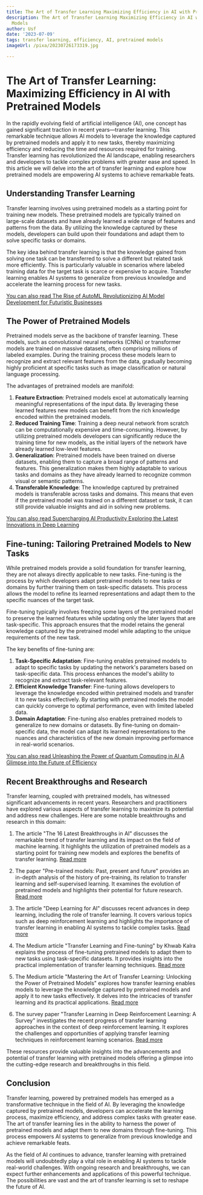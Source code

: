 ```yaml
---
title: The Art of Transfer Learning Maximizing Efficiency in AI with Pretrained Models
description: The Art of Transfer Learning Maximizing Efficiency in AI with Pretrained
  Models
author: Usf
date: '2023-07-09'
tags: transfer learning, efficiency, AI, pretrained models
imageUrl: /pixa/20230726173319.jpg

---
```

# The Art of  Transfer Learning: Maximizing Efficiency in AI with Pretrained Models

In the rapidly evolving field of artificial intelligence (AI), one concept has gained significant traction in recent years—transfer learning. This remarkable  technique allows  AI models to leverage  the knowledge captured by pretrained models and apply it to new tasks, thereby maximizing efficiency and reducing the time  and resources required for training.  Transfer learning has revolutionized the AI landscape, enabling researchers and developers to tackle complex problems with greater ease and speed. In this article we will delve into the art of transfer learning and explore how pretrained  models are empowering AI  systems to achieve remarkable feats.

## Understanding Transfer Learning

Transfer learning  involves using pretrained models as a starting  point for training new models. These pretrained models are typically trained on  large-scale datasets and have already learned  a wide  range  of features and patterns from the data. By utilizing the knowledge captured by  these models, developers can  build upon their foundations and adapt them to solve specific tasks or domains.

The  key  idea behind transfer learning is that the knowledge gained  from solving one task can be  transferred to solve a different but related task more efficiently. This is particularly  valuable in scenarios where labeled training data for the  target task is scarce or expensive  to acquire. Transfer learning enables AI systems to  generalize from previous knowledge and accelerate the learning process for new tasks.

[You can also read The  Rise of AutoML Revolutionizing AI Model Development for Futuristic Businesses](The%20Rise%20of%20AutoML%20Revolutionizing%20AI%20Model%20Development%20for%20Futuristic%20Businesses)


## The Power of Pretrained Models

Pretrained models serve as  the backbone  of transfer learning. These models, such  as  convolutional neural networks (CNNs) or transformer models are trained  on massive datasets, often  comprising millions of labeled examples. During the  training process these models learn to recognize and extract relevant features from the  data, gradually becoming highly proficient  at specific tasks such  as image classification or natural language processing.

The advantages of pretrained models are manifold:

1. **Feature Extraction**:  Pretrained  models excel at automatically learning meaningful representations of the input data. By  leveraging  these  learned features new models can benefit from the rich knowledge encoded within the pretrained models.
2. **Reduced Training Time**: Training a deep  neural network from scratch  can be computationally expensive and time-consuming. However, by utilizing  pretrained  models developers can significantly reduce the training time for new models, as the initial layers of the network have already learned low-level features.
3.  **Generalization**: Pretrained models have been trained on diverse datasets, enabling  them to  capture a broad range of patterns and features. This generalization makes them highly adaptable  to various tasks and domains as they have already  learned to recognize common visual or semantic patterns.
4. **Transferable Knowledge**: The knowledge captured  by pretrained models is transferable across tasks and domains. This means  that even if the pretrained model was trained on a different dataset or task, it can still provide valuable insights and aid in solving new problems.

[You can also read Supercharging AI Productivity Exploring the Latest Innovations in  Deep Learning](Supercharging%20AI%20Productivity%20Exploring%20the%20Latest%20Innovations%20in%20Deep%20Learning)


## Fine-tuning: Tailoring Pretrained Models to New Tasks

While pretrained models provide a solid  foundation for transfer learning, they are not always  directly applicable to new tasks. Fine-tuning is the process by which developers adapt pretrained models to new tasks  or domains by further training them on task-specific datasets. This process allows the model to refine its learned representations and  adapt  them to the specific nuances of the target task.

Fine-tuning typically involves  freezing  some layers of the pretrained model to  preserve  the learned features while updating only the later layers that are task-specific.  This approach ensures that the model  retains the general  knowledge captured by the pretrained model while adapting to the unique  requirements of the new  task.

The key benefits of  fine-tuning are:

1. **Task-Specific Adaptation**: Fine-tuning enables pretrained models  to adapt to specific tasks by updating the network's parameters based on  task-specific data. This process enhances the model's ability to recognize and extract task-relevant features.
2. **Efficient Knowledge Transfer**: Fine-tuning allows developers to leverage the knowledge encoded within pretrained  models and transfer it to  new tasks  effectively. By starting with pretrained models the model  can quickly  converge to optimal performance, even with limited  labeled data.
3. **Domain Adaptation**: Fine-tuning also enables pretrained models to generalize  to new domains or datasets.  By fine-tuning on  domain-specific data, the model can  adapt its learned representations to the nuances and characteristics of the new domain improving performance in real-world scenarios.

[You can also read Unleashing the Power of  Quantum  Computing in AI A Glimpse into the Future of  Efficiency](Unleashing%20the%20Power%20of%20Quantum%20Computing%20in%20AI%20A%20Glimpse%20into%20the%20Future%20of%20Efficiency)


## Recent Breakthroughs and Research

Transfer learning, coupled with pretrained models, has witnessed significant advancements in recent years. Researchers and practitioners have explored various aspects of transfer learning to maximize its potential and address new challenges. Here are some notable  breakthroughs and research in this domain:

1. The article  "The 16 Latest Breakthroughs in AI" discusses the remarkable trend of transfer learning and its impact on the field  of machine learning. It highlights the utilization of pretrained models as a starting point for training new models and explores  the benefits of transfer learning. [Read more](https://www.holisticseo.digital/ai/latest-news/)

2. The paper "Pre-trained models: Past, present and  future" provides an in-depth analysis of  the history of pre-training, its relation to transfer learning  and self-supervised learning. It examines the evolution of pretrained models and highlights their potential for future research. [Read more](https://www.sciencedirect.com/science/article/pii/S2666651021000231)

3. The article "Deep Learning  for AI" discusses recent advances in deep  learning, including the role of transfer learning. It covers various topics such as deep  reinforcement learning and highlights the importance of transfer learning  in enabling AI systems to tackle complex  tasks.  [Read more](https://m-cacm.acm.org/magazines/2021/7/253464-deep-learning-for-ai/fulltext)

4. The Medium article "Transfer Learning and Fine-tuning" by Khwab Kalra explains  the  process  of fine-tuning pretrained models to  adapt them to new tasks using task-specific datasets. It provides insights into the practical implementation of transfer learning techniques. [Read more](https://medium.com/@khwabkalra1/transfer-learning-and-fine-tuning-f3db7f7c6ef1)

5. The Medium article "Mastering the Art  of Transfer Learning: Unlocking the Power of  Pretrained Models" explores how transfer learning enables  models  to leverage the knowledge captured by pretrained models  and apply it to new tasks effectively. It delves into the intricacies of transfer learning and its practical applications. [Read more](https://medium.com/@henilsinhrajraj/mastering-the-art-of-transfer-learning-unlocking-the-power-of-pretrained-models-f3aad0ee7597?source=rss-------1)

6. The survey paper "Transfer Learning in Deep Reinforcement Learning: A Survey" investigates the recent progress  of transfer learning approaches in the context  of deep reinforcement learning. It explores the challenges and opportunities of applying transfer learning techniques in reinforcement learning scenarios. [Read more](https://arxiv.org/pdf/2009.07888)

These resources provide valuable insights  into the advancements and potential  of transfer learning with pretrained models offering a glimpse into the  cutting-edge research and breakthroughs in this field.

## Conclusion

Transfer learning, powered by pretrained  models has emerged as a transformative technique in the field of AI. By leveraging the  knowledge captured by pretrained models, developers  can accelerate the learning process, maximize  efficiency, and address complex tasks with greater ease. The art of transfer learning lies in the ability to harness the power of pretrained models and adapt them to new domains through fine-tuning. This process  empowers AI systems to generalize from previous  knowledge and achieve remarkable feats.

As the field of  AI continues to advance, transfer learning with pretrained models will undoubtedly play a vital  role in enabling AI systems to tackle real-world challenges. With ongoing research and breakthroughs, we can expect further enhancements  and applications of this powerful technique. The possibilities are vast  and the art of transfer learning  is set to  reshape the future of AI.